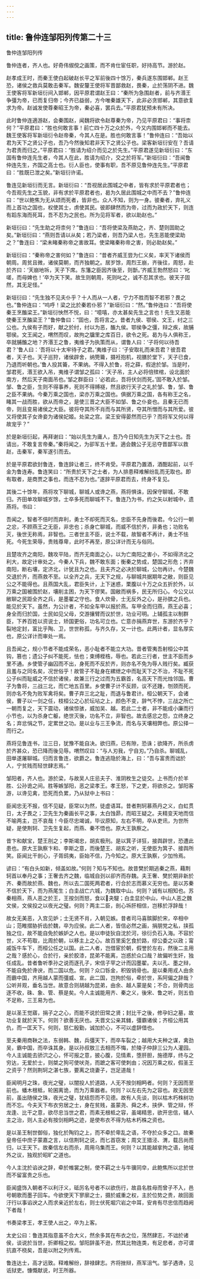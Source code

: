 ```yaml
---
---
---
```

title: 鲁仲连邹阳列传第二十三
---

鲁仲连邹阳列传

鲁仲连者，齐人也。好奇伟俶傥之画策，而不肯仕宦任职，好持高节。游於赵。

赵孝成王时，而秦王使白起破赵长平之军前後四十馀万，秦兵遂东围邯郸。赵王恐，诸侯之救兵莫敢击秦军。魏安釐王使将军晋鄙救赵，畏秦，止於荡阴不进。魏王使客将军新垣衍间入邯郸，因平原君谓赵王曰：“秦所为急围赵者，前与齐湣王争彊为帝，已而复归帝；今齐已益弱，方今唯秦雄天下，此非必贪邯郸，其意欲复求为帝。赵诚发使尊秦昭王为帝，秦必喜，罢兵去。”平原君犹预未有所决。

此时鲁仲连適游赵，会秦围赵，闻魏将欲令赵尊秦为帝，乃见平原君曰：“事将柰何？”平原君曰：“胜也何敢言事！前亡四十万之众於外，今又内围邯郸而不能去。魏王使客将军新垣衍令赵帝秦，今其人在是。胜也何敢言事！”鲁仲连曰：“吾始以君为天下之贤公子也，吾乃今然後知君非天下之贤公子也。梁客新垣衍安在？吾请为君责而归之。”平原君曰：“胜请为绍介而见之於先生。”平原君遂见新垣衍曰：“东国有鲁仲连先生者，今其人在此，胜请为绍介，交之於将军。”新垣衍曰：“吾闻鲁仲连先生，齐国之高士也。衍人臣也，使事有职，吾不原见鲁仲连先生。”平原君曰：“胜既已泄之矣。”新垣衍许诺。

鲁连见新垣衍而无言。新垣衍曰：“吾视居此围城之中者，皆有求於平原君者也；今吾观先生之玉貌，非有求於平原君者也，曷为久居此围城之中而不去？”鲁仲连曰：“世以鲍焦为无从颂而死者，皆非也。众人不知，则为一身。彼秦者，弃礼义而上首功之国也，权使其士，虏使其民。彼即肆然而为帝，过而为政於天下，则连有蹈东海而死耳，吾不忍为之民也。所为见将军者，欲以助赵也。”

新垣衍曰：“先生助之将柰何？”鲁连曰：“吾将使梁及燕助之，齐、楚则固助之矣。”新垣衍曰：“燕则吾请以从矣；若乃梁者，则吾乃梁人也，先生恶能使梁助之？”鲁连曰：“梁未睹秦称帝之害故耳。使梁睹秦称帝之害，则必助赵矣。”

新垣衍曰：“秦称帝之害何如？”鲁连曰：“昔者齐威王尝为仁义矣，率天下诸侯而朝周。周贫且微，诸侯莫朝，而齐独朝之。居岁馀，周烈王崩，齐後往，周怒，赴於齐曰：‘天崩地坼，天子下席。东籓之臣因齐後至，则斮。’齐威王勃然怒曰：‘叱嗟，而母婢也！’卒为天下笑。故生则朝周，死则叱之，诚不忍其求也。彼天子固然，其无足怪。”

新垣衍曰：“先生独不见夫仆乎？十人而从一人者，宁力不胜而智不若邪？畏之也。”鲁仲连曰：“呜呼！梁之比於秦若仆邪？”新垣衍曰：“然。”鲁仲连曰：“吾将使秦王烹醢梁王。”新垣衍怏然不悦，曰：“噫嘻，亦太甚矣先生之言也！先生又恶能使秦王烹醢梁王？”鲁仲鲁曰：“固也，吾将言之。昔者九侯、鄂侯、文王，纣之三公也。九侯有子而好，献之於纣，纣以为恶，醢九侯。鄂侯争之彊，辩之疾，故脯鄂侯。文王闻之，喟然而叹，故拘之牖里之库百日，欲令之死。曷为与人俱称王，卒就脯醢之地？齐湣王之鲁，夷维子为执策而从，谓鲁人曰：‘子将何以待吾君？’鲁人曰：‘吾将以十太牢待子之君。’夷维子曰：‘子安取礼而来吾君？彼吾君者，天子也。天子巡狩，诸侯辟舍，纳筦籥，摄衽抱机，视膳於堂下，天子已食，乃退而听朝也。’鲁人投其籥，不果纳。不得入於鲁，将之薛，假途於邹。当是时，邹君死，湣王欲入吊，夷维子谓邹之孤曰：‘天子吊，主人必将倍殡棺，设北面於南方，然后天子南面吊也。’邹之群臣曰：‘必若此，吾将伏剑而死。’固不敢入於邹。邹、鲁之臣，生则不得事养，死则不得赙襚，然且欲行天子之礼於邹、鲁，邹、鲁之臣不果纳。今秦万乘之国也，梁亦万乘之国也。俱据万乘之国，各有称王之名，睹其一战而胜，欲从而帝之，是使三晋之大臣不如邹、鲁之仆妾也。且秦无已而帝，则且变易诸侯之大臣。彼将夺其所不肖而与其所贤，夺其所憎而与其所爱。彼又将使其子女谗妾为诸侯妃姬。处梁之宫。梁王安得晏然而已乎？而将军又何以得故宠乎？”

於是新垣衍起，再拜谢曰：“始以先生为庸人，吾乃今日知先生为天下之士也。吾请出，不敢复言帝秦。”秦将闻之，为卻军五十里。適会魏公子无忌夺晋鄙军以救赵，击秦军，秦军遂引而去。

於是平原君欲封鲁连，鲁连辞让者三，终不肯受。平原君乃置酒，酒酣起前，以千金为鲁连寿。鲁连笑曰：“所贵於天下之士者，为人排患释难解纷乱而无取也。即有取者，是商贾之事也，而连不忍为也。”遂辞平原君而去，终身不复见。

其後二十馀年，燕将攻下聊城，聊城人或谗之燕，燕将惧诛，因保守聊城，不敢归。齐田单攻聊城岁馀，士卒多死而聊城不下。鲁连乃为书，约之矢以射城中，遗燕将。书曰：

吾闻之，智者不倍时而弃利，勇士不却死而灭名，忠臣不先身而後君。今公行一朝之忿，不顾燕王之无臣，非忠也；杀身亡聊城，而威不信於齐，非勇也；功败名灭，後世无称焉，非智也。三者世主不臣，说士不载，故智者不再计，勇士不怯死。今死生荣辱，贵贱尊卑，此时不再至，原公详计而无与俗同。

且楚攻齐之南阳，魏攻平陆，而齐无南面之心，以为亡南阳之害小，不如得济北之利大，故定计审处之。今秦人下兵，魏不敢东面；衡秦之势成，楚国之形危；齐弃南阳，断右壤，定济北，计犹且为之也。且夫齐之必决於聊城，公勿再计。今楚魏交退於齐，而燕救不至。以全齐之兵，无天下之规，与聊城共据期年之敝，则臣见公之不能得也。且燕国大乱，君臣失计，上下迷惑，栗腹以十万之众五折於外，以万乘之国被围於赵，壤削主困，为天下僇笑。国敝而祸多，民无所归心。今公又以敝聊之民距全齐之兵，是墨翟之守也。食人炊骨，士无反外之心，是孙膑之兵也。能见於天下。虽然，为公计者，不如全车甲以报於燕。车甲全而归燕，燕王必喜；身全而归於国，士民如见父母，交游攘臂而议於世，功业可明。上辅孤主以制群臣，下养百姓以资说士，矫国更俗，功名可立也。亡意亦捐燕弃世，东游於齐乎？裂地定封，富比乎陶、卫，世世称孤，与齐久存，又一计也。此两计者，显名厚实也，原公详计而审处一焉。

且吾闻之，规小节者不能成荣名，恶小耻者不能立大功。昔者管夷吾射桓公中其钩，篡也；遗公子纠不能死，怯也；束缚桎梏，辱也。若此三行者，世主不臣而乡里不通。乡使管子幽囚而不出，身死而不反於齐，则亦名不免为辱人贱行矣。臧获且羞与之同名矣，况世俗乎！故管子不耻身在縲绁之中而耻天下之不治，不耻不死公子纠而耻威之不信於诸侯，故兼三行之过而为五霸首，名高天下而光烛邻国。曹子为鲁将，三战三北，而亡地五百里。乡使曹子计不反顾，议不还踵，刎颈而死，则亦名不免为败军禽将矣。曹子弃三北之耻，而退与鲁君计。桓公朝天下，会诸侯，曹子以一剑之任，枝桓公之心於坛坫之上，颜色不变，辞气不悖，三战之所亡一朝而复之，天下震动，诸侯惊骇，威加吴、越。若此二士者，非不能成小廉而行小节也，以为杀身亡躯，绝世灭後，功名不立，非智也。故去感忿之怨，立终身之名；弃忿悁之节，定累世之功。是以业与三王争流，而名与天壤相弊也。原公择一而行之。

燕将见鲁连书，泣三日，犹豫不能自决。欲归燕，已有隙，恐诛；欲降齐，所杀虏於齐甚众，恐已降而後见辱。喟然叹曰：“与人刃我，宁自刃。”乃自杀。聊城乱，田单遂屠聊城。归而言鲁连，欲爵之。鲁连逃隐於海上，曰：“吾与富贵而诎於人，宁贫贱而轻世肆志焉。”

邹阳者，齐人也。游於梁，与故吴人庄忌夫子、淮阴枚生之徒交。上书而介於羊胜、公孙诡之间。胜等嫉邹阳，恶之梁孝王。孝王怒，下之吏，将欲杀之。邹阳客游，以谗见禽，恐死而负累，乃从狱中上书曰：

臣闻忠无不报，信不见疑，臣常以为然，徒虚语耳。昔者荆轲慕燕丹之义，白虹贯日，太子畏之；卫先生为秦画长平之事，太白蚀昴，而昭王疑之。夫精变天地而信不喻两主，岂不哀哉！今臣尽忠竭诚，毕议原知，左右不明，卒从吏讯，为世所疑，是使荆轲、卫先生复起，而燕、秦不悟也。原大王孰察之。

昔卞和献宝，楚王刖之；李斯竭忠，胡亥极刑。是以箕子详狂，接舆辟世，恐遭此患也。原大王孰察卞和、李斯之意，而後楚王、胡亥之听，无使臣为箕子、接舆所笑。臣闻比干剖心，子胥鸱夷，臣始不信，乃今知之。原大王孰察，少加怜焉。

谚曰：“有白头如新，倾盖如故。”何则？知与不知也。故昔樊於期逃秦之燕，藉荆轲首以奉丹之事；王奢去齐之魏，临城自刭以卻齐而存魏。夫王奢、樊於期非新於齐、秦而故於燕、魏也，所以去二国死两君者，行合於志而慕义无穷也。是以苏秦不信於天下，而为燕尾生；白圭战亡六城，为魏取中山。何则？诚有以相知也。苏秦相燕，燕人恶之於王，王按剑而怒，食以夬騠；白圭显於中山，中山人恶之魏文侯，文侯投之以夜光之璧。何则？两主二臣，剖心坼肝相信，岂移於浮辞哉！

故女无美恶，入宫见妒；士无贤不肖，入朝见嫉。昔者司马喜髌脚於宋，卒相中山；范睢摺胁折齿於魏，卒为应侯。此二人者，皆信必然之画，捐朋党之私，挟孤独之位，故不能自免於嫉妒之人也。是以申徒狄自沈於河，徐衍负石入海。不容於世，义不苟取，比周於朝，以移主上之心。故百里奚乞食於路，缪公委之以政；甯戚饭牛车下，而桓公任之以国。此二人者，岂借宦於朝，假誉於左右，然後二主用之哉？感於心，合於行，亲於胶漆，昆弟不能离，岂惑於众口哉？故偏听生奸，独任成乱。昔者鲁听季孙之说而逐孔子，宋信子罕之计而囚墨翟。夫以孔、墨之辩，不能自免於谗谀，而二国以危。何则？众口铄金，积毁销骨也。是以秦用戎人由余而霸中国，齐用越人蒙而彊威、宣。此二国，岂拘於俗，牵於世，系阿偏之辞哉？公听并观，垂名当世。故意合则胡越为昆弟，由余、越人蒙是矣；不合，则骨肉出逐不收，硃、象、管、蔡是矣。今人主诚能用齐、秦之义，後宋、鲁之听，则五伯不足称，三王易为也。

是以圣王觉寤，捐子之之心，而能不说於田常之贤；封比干之後，修孕妇之墓，故功业复就於天下。何则？欲善无厌也。夫晋文公亲其雠，彊霸诸侯；齐桓公用其仇，而一匡天下。何则，慈仁殷勤，诚加於心，不可以虚辞借也。

至夫秦用商鞅之法，东弱韩、魏，兵彊天下，而卒车裂之；越用大夫种之谋，禽劲吴，霸中国，而卒诛其身。是以孙叔敖三去相而不悔，於陵子仲辞三公为人灌园。今人主诚能去骄泬之心，怀可报之意，披心腹，见情素，堕肝胆，施德厚，终与之穷达，无爱於士，则桀之狗可使吠尧，而蹠之客可使刺由；况因万乘之权，假圣王之资乎？然则荆轲之湛七族，要离之烧妻子，岂足道哉！

臣闻明月之珠，夜光之璧，以闇投人於道路，人无不按剑相眄者。何则？无因而至前也。蟠木根柢，轮囷离诡，而为万乘器者。何则？以左右先为之容也。故无因至前，虽出随侯之珠，夜光之璧，犹结怨而不见德。故有人先谈，则以枯木朽株树功而不忘。今夫天下布衣穷居之士，身在贫贱，虽蒙尧、舜之术，挟伊、管之辩，怀龙逢、比干之意，欲尽忠当世之君，而素无根柢之容，虽竭精思，欲开忠信，辅人主之治，则人主必有按剑相眄之迹，是使布衣不得为枯木朽株之资也。

是以圣王制世御俗，独化於陶钧之上，而不牵於卑乱之语，不夺於众多之口。故秦皇帝任中庶子蒙嘉之言，以信荆轲之说，而匕首窃发；周文王猎泾、渭，载吕尚而归，以王天下。故秦信左右而杀，周用乌集而王。何则？以其能越挛拘之语，驰域外之议，独观於昭旷之道也。

今人主沈於谄谀之辞，牵於帷裳之制，使不羁之士与牛骥同皁，此鲍焦所以忿於世而不留富贵之乐也。

臣闻盛饰入朝者不以利汙义，砥厉名号者不以欲伤行，故县名胜母而曾子不入，邑号朝歌而墨子回车。今欲使天下寥廓之士，摄於威重之权，主於位势之贵，故回面汙行以事谄谀之人而求亲近於左右，则士伏死堀穴岩之中耳，安肯有尽忠信而趋阙下者哉！

书奏梁孝王，孝王使人出之，卒为上客。

太史公曰：鲁连其指意虽不合大义，然余多其在布衣之位，荡然肆志，不诎於诸侯，谈说於当世，折卿相之权。邹阳辞虽不逊，然其比物连类，有足悲者，亦可谓抗直不桡矣，吾是以附之列传焉。

鲁连达士，高才远致。释难解纷，辞禄肆志。齐将挫辩，燕军沮气。邹子遇谗，见诋狱吏。慷慨献说，时王所器。


